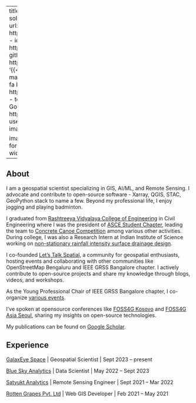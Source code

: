 ::: .column-screen-left


---
title: "Aman Bagrecha"
about:
    template: solana
    links:
        - icon: linkedin
          text: LinkedIn
          url: https://www.linkedin.com/in/amanbagrecha/
        - icon: twitter
          text: Twitter
          url: https://twitter.com/aman_bagrecha
        - icon: github
          text: Github
          url: https://github.com/amanbagrecha
        - text: '{{< fa envelope >}} Email'
          url: mailto:jainaman588@gmail.com
        - text: '{{< fa brands orcid >}} ORCID'
          url: https://orcid.org/0000-0003-2931-0777
        - text: '{{< fa brands google-scholar >}} Google Scholar'
          url: https://scholar.google.com/citations?user=h0CeG6AAAAAJ
    image-width: 15em
    image-shape: rounded

image: img/profile.jpeg
comments: false
format:
  html:
    page-layout: full
    grid: 
      body-width: 850px
---

## About

I am a geospatial scientist specializing in GIS, AI/ML, and Remote Sensing. I advocate and contribute to open-source software - Xarray, QGIS, STAC, GeoPython stack to name a few. Beyond my professional life, I enjoy jogging and playing badminton.

I graduated from [Rashtreeya Vidyalaya College of Engineering](https://www.rvce.edu.in/) in Civil Engineering where I was the president of [ASCE Student Chapter](https://www.instagram.com/p/B7voXITBJ16), leading the team to [Concrete Canoe Competition](https://www.instagram.com/p/B3kDEZ9Bb--/) among various other activities.
During college, I was also a Research Intern at Indian Institute of Science working on [non-stationary rainfall intensity surface drainage design](https://www.tandfonline.com/doi/abs/10.1080/1573062X.2023.2287049).

I co-founded [Let's Talk Spatial](https://letstalkspatial.in), a community for geospatial enthusiasts, hosting events and collaborating with other communities like OpenStreetMap Bengaluru and IEEE GRSS Bangalore chapter. I actively contribute to open-source projects and share my knowledge through blogs, videos, and workshops.

As the Young Professional Chair of IEEE GRSS Bangalore chapter, I co-organize [various events](https://site.ieee.org/bangalore-grss/events_list/student-yp-events/).

I've spoken at opensource conferences like [FOSS4G Kosovo](https://www.youtube.com/playlist?list=PLSeJLsP3KYyuuChdOiRBY-bkmiO2e5-_z) and [FOSS4G Asia Seoul](https://github.com/amanbagrecha/Foss4gAsia2023), sharing my insights on open-source technologies. 

My publications can be found on [Google Scholar](https://scholar.google.com/citations?user=h0CeG6AAAAAJ).

## Experience

[GalaxEye Space](https://www.galaxeye.space/) | Geospatial Scientist | Sept 2023 – present

[Blue Sky Analytics](https://blueskyhq.io/) | Data Scientist | May 2022 – Sept 2023

[Satyukt Analytics](https://satyukt.com/) | Remote Sensing Engineer | Sept 2021 – Mar 2022

[Rotten Grapes Pvt. Ltd](https://rottengrapes.tech/) | Web GIS Developer | Feb 2021 – May 2021

::: 